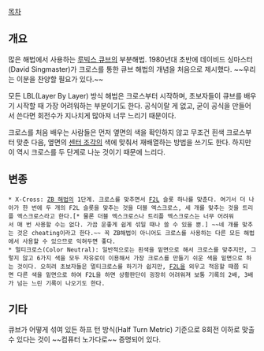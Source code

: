 [[목차]]

== 개요 ==
많은 해법에서 사용하는 [[루빅스 큐브]]의 부분해법. 1980년대 초반에 데이비드 싱마스터(David Singmaster)가 크로스를 통한 큐브 해법의 개념을 처음으로 제시했다. ~~우리는 이분을 찬양할 필요가 있다.~~

모든 LBL(Layer By Layer) 방식 해법은 크로스부터 시작하며, 초보자들이 큐브를 배우기 시작할 때 가장 어려워하는 부분이기도 한다. 공식이랄 게 없고, 굳이 공식을 만들어서 쓴다면 회전수가 지나치게 많아져 너무 느리기 때문이다. 

크로스를 처음 배우는 사람들은 먼저 옆면의 색을 확인하지 않고 무조건 흰색 크로스부터 맞춘 다음, 옆면의 [[센터 조각]]의 색에 맞춰서 재배열하는 방법을 쓰기도 한다. 하지만 이 역시 크로스를 두 단계로 나눈 것이기 때문에 느리다. 

== 변종 ==

 * X-Cross: [[ZB 해법]]의 1단계. 크로스를 맞추면서 [[F2L]] 슬롯 하나를 맞춘다. 여기서 더 나아가 한 번에 두 개의 F2L 슬롯을 맞추는 것을 더블 엑스크로스, 세 개를 맞추는 것을 트리플 엑스크로스라고 한다.[* 물론 더블 엑스크로스나 트리플 엑스크로스는 너무 어려워서 매 번 사용할 수는 없다. 가끔 운좋게 쉽게 섞일 때나 쓸 수 있을 뿐.] ~~네 개를 맞추는 것은 cheating이라고 한다.~~ 꼭 ZB해법이 아니어도 크로스를 사용하는 다른 모든 해법에서 사용할 수 있으므로 익혀두면 좋다. 
 * 멀티크로스(Color Neutral): 일반적으로는 흰색을 밑면으로 해서 크로스를 맞추지만, 그렇지 않고 6가지 색을 모두 자유로이 이용해서 가장 크로스를 만들기 쉬운 색을 밑면으로 하는 것이다. 오히려 초보자들은 멀티크로스를 하기가 쉽지만, [[F2L]]을 외우고 적응할 때쯤 되면 다른 색을 밑면으로 하여 F2L을 하면 상황판단이 굉장히 어려워져 보통 기록의 2배, 3배가 넘는 느린 기록이 나오기도 한다. 

== 기타 ==

큐브가 어떻게 섞여 있든 하프 턴 방식(Half Turn Metric) 기준으로 8회전 이하로 맞출 수 있다는 것이 ~~컴퓨터 노가다로~~ 증명되어 있다. 
